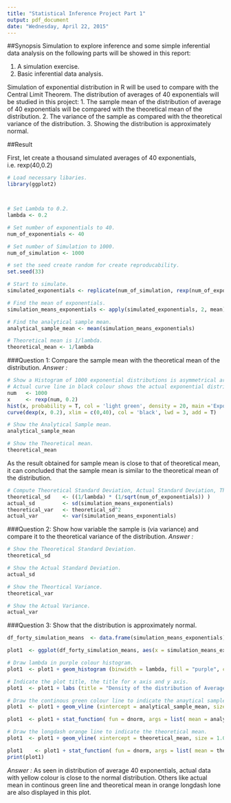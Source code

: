 ```yaml
---
title: "Statistical Inference Project Part 1"
output: pdf_document
date: "Wednesday, April 22, 2015"
---
```



##Synopsis
Simulation to explore inference and some simple inferential data analysis on the following parts will be showed in this report:

1. A simulation exercise.
2. Basic inferential data analysis.

Simulation of exponential distribution in R  will be used to compare with the Central Limit Theorem.
The distribution of averages of 40 exponentials will be studied in this project:
1. The sample mean of the distribution of average of 40 exponentials will be compared with the theoretical mean of the distribution.
2. The variance of the sample as compared with the theoretical variance of the distribution.
3. Showing the distribution is approximately normal.


##Result

First, let create a thousand simulated averages of 40 exponentials, i.e. rexp(40,0.2)
```r
# Load necessary libaries.
library(ggplot2)



# Set Lambda to 0.2.
lambda <- 0.2

# Set number of exponentials to 40.
num_of_exponentials <- 40

# Set number of Simulation to 1000.
num_of_simulation <- 1000

# set the seed create random for create reproducability.
set.seed(33)

# Start to simulate.
simulated_exponentials <- replicate(num_of_simulation, rexp(num_of_exponentials, lambda))

# Find the mean of exponentials.
simulation_means_exponentials <- apply(simulated_exponentials, 2, mean)

# Find the analytical sample mean.
analytical_sample_mean <- mean(simulation_means_exponentials)

# Theoretical mean is 1/lambda.
theoretical_mean <- 1/lambda

```



###Question 1: Compare the sample mean with the theoretical mean of the distribution.
*Answer :* 

```r
# Show a Histogram of 1000 exponential distributions is asymmetrical around a central point as in the Normal distribution.
# Actual curve line in black colour shows the actual exponential distributions.
num   <- 1000 
x     <- rexp(num, 0.2) 
hist(x, probability = T, col = 'light green', density = 20, main ='Exponential Distribution') 
curve(dexp(x, 0.2), xlim = c(0,40), col = 'black', lwd = 3, add = T)
```

```r
# Show the Analytical Sample mean.
analytical_sample_mean
```

```r
# Show the Theoretical mean.
theoretical_mean
```

As the result obtained for sample mean is close to that of theoretical mean, it can concluded that the sample mean is similar to the theoretical mean of the distribution.

```r
# Compute Theoretical Standard Deviation, Actual Standard Deviation, Theortical Variance and Actual Variance. 
theoretical_sd    <- ((1/lambda) * (1/sqrt(num_of_exponentials)) )
actual_sd         <- sd(simulation_means_exponentials)
theoretical_var   <- theoretical_sd^2
actual_var        <- var(simulation_means_exponentials)
```


###Question 2: Show how variable the sample is (via variance) and compare it to the theoretical variance of the distribution.
*Answer :* 
```r
# Show the Theoretical Standard Deviation.
theoretical_sd 
```

```r
# Show the Actual Standard Deviation.
actual_sd 
```

```r
# Show the Theortical Variance.
theoretical_var
```

```r
# Show the Actual Variance.
actual_var 
```


###Question 3: Show that the distribution is approximately normal.

```r
df_forty_simulation_means  <- data.frame(simulation_means_exponentials)

plot1  <- ggplot(df_forty_simulation_means, aes(x = simulation_means_exponentials))

# Draw lambda in purple colour histogram.
plot1  <- plot1 + geom_histogram (binwidth = lambda, fill = "purple", color = "black", aes(y = ..density..))

# Indicate the plot title, the title for x axis and y axis.
plot1  <- plot1 + labs (title = "Density of the distribution of Average 40 exponentials", x = "Mean", y = "Density")

# Draw the continous green colour line to indicate the anaytical sample mean.
plot1  <- plot1 + geom_vline (xintercept = analytical_sample_mean, size = 1.0, color = "green" )

plot1  <- plot1 + stat_function( fun = dnorm, args = list( mean = analytical_sample_mean, sd = actual_sd ), color = "yellow", size = 1.0)

# Draw the longdash orange line to indicate the theoretical mean.
plot1  <- plot1 + geom_vline( xintercept = theoretical_mean, size = 1.0, color = "orange", linetype = "longdash")

plot1	 <- plot1 + stat_function( fun = dnorm, args = list( mean = theoretical_mean, sd = theoretical_sd ), color = "red", size = 1.0)
print(plot1)
```

*Answer :* 
As seen in distribution of average 40 exponentials, actual data with yellow colour is close to the normal distribution.
Others like actual mean in continous green line and theoretical mean in orange longdash lone are also displayed in this plot.




